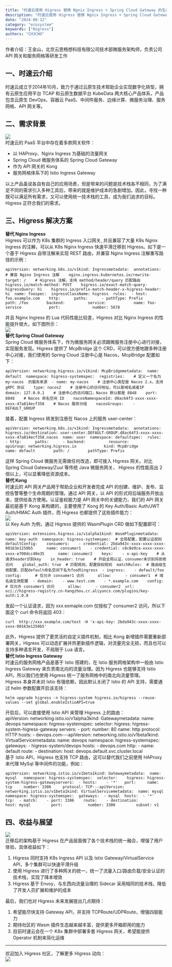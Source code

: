 ```yaml
---
title: "时速云使用 Higress 替换 Ngnix Ingress + Spring Cloud Gateway 的生产实践"
description: "时速云使用 Higress 替换 Ngnix Ingress + Spring Cloud Gateway 的生产实践"
date: "2024-08-12"
category: "ecosystem"
keywords: ["Higress"]
authors: "CH3CHO"
---
```


作者介绍：王金山，北京云思畅想科技有限公司技术部微服务架构师，负责公司 API 网关和服务网格等研发工作
<a name="SY0FA"></a>
## 一、时速云介绍
时速云成立于2014年10月，致力于通过云原生技术帮助企业实现数字化转型，拥有云原生应用平台 TCAP 和云原生数据平台 KubeData 两大核心产品体系，产品包含云原生 DevOps、容器云 PaaS、中间件服务、边缘计算、微服务治理、服务网格、API 网关等。
<a name="PRgD1"></a>
## 二、需求背景
![](/img/1728551155228.png)<br />时速云的 PaaS 平台中存在着多款网关软件：

- 以 HAProxy、Nginx Ingress 为基础的流量网关
- Spring Cloud 微服务体系的 Spring Cloud Gateway
- 作为 API 网关的 Kong
- 服务网格体系下的 Istio Ingress Gateway

以上产品虽说各自有自己的应用场景，但是带来的问题是技术栈各不相同，为了满足不同的需求引入多种工具后，带来的就是维护成本的急剧增加。因此，寻找一种既可以满足所有需求，又可以使用统一技术栈的工具，成为我们追求的目标。Higress 正符合我们的需求。
<a name="Y2qmn"></a>
## 三、Higress 解决方案
**替代 Nginx Ingress**<br />Higress 可以作为 K8s 集群的 Ingress 入口网关, 并且兼容了大量 K8s Nginx Ingress 的注解，可以从 K8s Nginx Ingress 快速平滑迁移到 Higress。如下是一个基于 Higress 自带注解来实现 REST 路由，并兼容 Nginx Ingress 注解重写路径的示例：
```
apiVersion: networking.k8s.io/v1kind: Ingressmetadata:  annotations:    # 兼容 Nginx Ingress 注解    nginx.ingress.kubernetes.io/rewrite-target: /    # Higress 注解，支持 method/header/query 匹配路由    higress.io/match-method: POST    higress.io/exact-match-query-higressQuery: hi    higress.io/prefix-match-header-x-higress-header: hi  name: foospec:  ingressClassName: higress  rules:  - host: foo.example.com    http:      paths:      - pathType: Prefix        path: /foo        backend:          service:            name: foo-service            port:              number: 5678
```
并且 Nginx Ingress 的 Lua 代码性能比较差，Higress 对比 Nginx Ingress 的性能提升很大，如下图所示：<br />![](/img/1728551155374.png)<br />**替代 Spring Cloud Gateway**<br />Spring Cloud 微服务体系下，作为微服务网关必须跟微服务注册中心进行对接，实现服务发现。Higress 提供了 McpBridge 这个 CRD，可以很方便地跟多种注册中心对接，我们使用的 Spring Cloud 注册中心是 Nacos，McpBridge 配置如下：
```
apiVersion: networking.higress.io/v1kind: McpBridgemetadata:  name: default  namespace: higress-systemspec:  registries:    # 定义一个名为 my-nacos  的服务来源  - name: my-nacos    # 注册中心类型是 Nacos 2.x，支持 gRPC 协议    type: nacos2    # 注册中心的访问地址，可以是域名或者IP    domain: 127.0.0.1    # 注册中心的访问端口，Nacos 默认都是 8848    port: 8848    # Nacos 命名空间 ID    nacosNamespaceId: d8ac64f3-xxxx-xxxx-xxxx-47a814ecf358    # Nacos 服务分组    nacosGroups:    - DEFAULT_GROUP
```
接着，配置 Ingress 转发到注册在 Nacos 上的服务 user-center：
```
apiVersion: networking.k8s.io/v1kind: Ingressmetadata:  annotations:    higress.io/destination: user-center.DEFAULT-GROUP.d8ac64f3-xxxx-xxxx-xxxx-47a814ecf358.nacos  name: user  namespace: defaultspec:  rules:  - http:      paths:      - backend:          resource:            apiGroup: networking.higress.io            kind: McpBridge            name: default        path: /        pathType: Prefix
```
这样 Spring Cloud 微服务无需做任何改造，即可接入 Higress 网关。对比 Spring Cloud Gateway/Zuul 等传统 Java 微服务网关， Higress 的性能高出 2 倍以上，可以显著降低资源成本。<br />**替代 Kong**<br />时速云的 API 网关产品用于帮助企业和开发者完成 API 的创建、维护、发布、监控告警等整个生命周期的管理。通过 API 网关，以 API 的形式将后端服务开放出来，提供给各方使用。认证鉴权能力是 API 网关中的关键能力，我们的 API 网关最初是基于 Kong 来构建的，主要使用了 Kong 的 Key Auth/Basic Auth/JWT Auth/HMAC Auth 插件，而 Higress 也都提供了这些插件能力：<br />![](/img/1728551155527.png)<br />以 Key Auth 为例，通过 Higress 提供的 WasmPlugin CRD 做如下配置即可：
```
apiVersion: extensions.higress.io/v1alpha1kind: WasmPluginmetadata:  name: key-auth  namespace: higress-systemspec:  # 全局配置，配置认证规则  defaultConfig:    consumers:    - credential: 2bda943c-xxxx-xxxx-xxxx-00163e1250b5      name: consumer1    - credential: c8c8e9ca-xxxx-xxxx-xxxx-e700dcc40e35      name: consumer2    keys:    - x-api-key    # 从请求header识别key    in_header: true    # 开启全局认证，consumer未识别将拒绝访问    global_auth: true  # 匹配规则，配置授权规则  matchRules:  # 路由级生效配置，匹配default命名空间下名为foo的ingress  - ingress:    - default/foo    config:      # 仅允许 consumer1 访问      allow:      - consumer1  # 域名级生效配置  - domain:    - www.test.com    - *.example.com    config:      # 仅允许 consumer1 访问      allow:      - consumer2  url: oci://higress-registry.cn-hangzhou.cr.aliyuncs.com/plugins/key-auth:1.0.0
```
发起一个认证请求，因为 xxx.exmaple.com 仅授权了 consumer2 访问，所以下面这个 curl 命令将返回 403：
```
curl  http://xxx.example.com/test -H 'x-api-key: 2bda943c-xxxx-xxxx-xxxx-00163e1250b5'
```
此外，Higress 提供了更灵活的自定义插件机制，相比 Kong 新增插件需要重新部署网关，Higress 可以动态扩展并热更新插件逻辑，对流量完全无损，而且也可以支持多种语言开发，不局限于 Lua 语言。<br />**替代 Istio Ingress Gateway**<br />时速云的服务网格产品是基于 Istio 搭建的，在 Istio 服务网格架构中一般由 Istio Ingress Gateway 来负责南北向的流量治理。因为 Higress 也能够支持 Istio API，所以我们也使用 Higress 统一了服务网格中的南北向流量管理。<br />Higress 本身并未对 Istio 有强依赖，因此默认关闭了 Istio 的 API 支持，需要通过 helm 参数配置开启该支持：
```
helm upgrade higress -n higress-system higress.io/higress --reuse-values --set global.enableIstioAPI=true
```
开启后，可以直接使用 Istio API 来管理 Higress 上的路由：<br />apiVersion: networking.istio.io/v1alpha3kind: Gatewaymetadata:  name: devops  namespace: higress-systemspec:  selector:    higress: higress-system-higress-gateway  servers:  - port:      number: 80      name: http      protocol: HTTP    hosts:    - devops.com---apiVersion: networking.istio.io/v1beta1kind: VirtualServicemetadata:  name: devops  namespace: higress-systemspec:  gateways:  - higress-system/devops  hosts:  - devops.com  http:  - name: default    route:    - destination:        host: devops.default.svc.cluster.local <br />基于 Istio API，Higress 也支持 TCP 路由，这可以替代我们之前使用 HAProxy 来代理 MySql 等中间件的功能，例如：
```
apiVersion: networking.istio.io/v1beta1kind: Gatewaymetadata:  name: mysql   namespace: higress-systemspec:  selector:    higress: higress-system-higress-gatewayservers:  - hosts:    - '*'   port:     name: tcp     number: 3306     protocol: TCP---apiVersion: networking.istio.io/v1beta1kind: VirtualServicemetadata:  name: mysql  namespace: higress-systemspec:  gateways:  - mysql  hosts:  - '*'  tcp:  - match:    - port: 3306    route:    - destination:         host: mysql         port:           number: 3306         subset: v1
```
<a name="OvrOE"></a>
## 四、收益与展望
![](/img/1728551155688.png)<br />迁移后的架构基于 Higress 在产品层面做了各个技术栈的统一融合，增强了用户体验，具体收益如下：

1. Higress 同时支持 K8s Ingress API 以及 Istio Gateway/VirtualService API，多个集群可以快速平滑升级
2. 使用 Higress 进行了多种网关的统一，统一了流量入口/路由负载/安全认证的技术栈，实现了降本增效
3. Higress 基于 Envoy，与东西向流量治理的 Sidecar 采用相同的技术栈，降低了开发人员扩展和维护的成本

最后，我们也对 Higress 未来发展提出几点期待：

1. 希望能尽快支持 Gateway API，并支持 TCPRoute/UDPRoute，增强四层能力
2. 期待社区的 Wasm 插件生态越来越丰富，提供更多开箱即用的能力
3. 目前时速云会在一个 K8s 集群中部署多套 Higress 网关，希望能提供 Operator 机制来简化运维

---

欢迎加入 Higress 社区，了解更多 Higress 动向：<br />![](/img/1728551155858.png)


